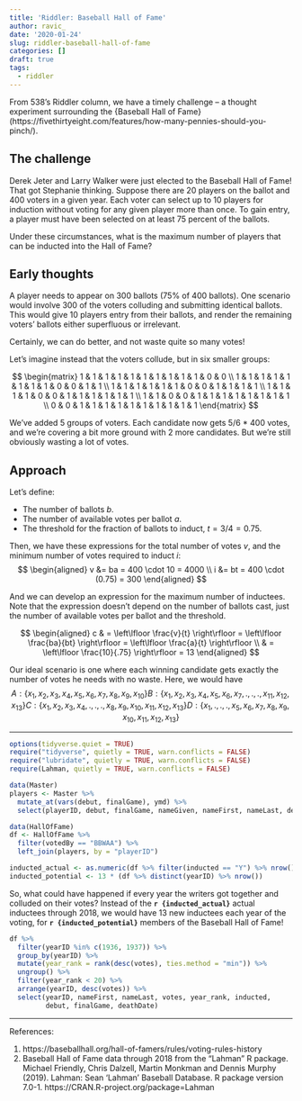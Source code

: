 ```yaml
---
title: 'Riddler: Baseball Hall of Fame'
author: ravic_
date: '2020-01-24'
slug: riddler-baseball-hall-of-fame
categories: []
draft: true
tags:
  - riddler
---
```


From 538's Riddler column, we have a timely challenge -- a thought experiment
surrounding the {Baseball Hall of Fame}(https://fivethirtyeight.com/features/how-many-pennies-should-you-pinch/).
<!--more-->

## The challenge

Derek Jeter and Larry Walker were just elected to the Baseball Hall of Fame! That got Stephanie thinking. Suppose there are 20 players on the ballot and 400 voters in a given year. Each voter can select up to 10 players for induction without voting for any given player more than once. To gain entry, a player must have been selected on at least 75 percent of the ballots.

Under these circumstances, what is the maximum number of players that can be inducted into the Hall of Fame?

## Early thoughts

A player needs to appear on 300 ballots (75% of 400 ballots). One scenario
would involve 300 of the voters colluding and submitting identical ballots.
This would give 10 players entry from their ballots, and render the remaining
voters' ballots either superfluous or irrelevant.

Certainly, we can do better, and not waste quite so many votes! 

Let's imagine instead that the voters collude, but in six smaller groups:

$$
\begin{matrix}
1 & 1 & 1 & 1 & 1 & 1 & 1 & 1 & 1 & 1 & 0 & 0 \\
1 & 1 & 1 & 1 & 1 & 1 & 1 & 1 & 0 & 0 & 1 & 1 \\
1 & 1 & 1 & 1 & 1 & 1 & 0 & 0 & 1 & 1 & 1 & 1 \\
1 & 1 & 1 & 1 & 0 & 0 & 1 & 1 & 1 & 1 & 1 & 1 \\
1 & 1 & 0 & 0 & 1 & 1 & 1 & 1 & 1 & 1 & 1 & 1 \\
0 & 0 & 1 & 1 & 1 & 1 & 1 & 1 & 1 & 1 & 1 & 1 
\end{matrix}
$$

We've added 5 groups of voters. Each candidate now gets 5/6 * 400 votes,
and we're covering a bit more ground with 2 more candidates. But we're 
still obviously wasting a lot of votes.


## Approach
Let's define:  

* The number of ballots $b$. 
* The number of available votes per ballot $a$.
* The threshold for the fraction of ballots to induct, $t = 3/4 = 0.75$.

Then, we have these expressions for the total number of votes $v$, and 
the minimum number of votes required to induct $i$:
$$
\begin{aligned}
v &= ba = 400 \cdot 10 = 4000 \\
i &= bt = 400 \cdot (0.75) = 300
\end{aligned}
$$

And we can develop an expression for the maximum number of inductees. 
Note that the expression doesn't depend on the number of ballots cast,
just the number of available votes per ballot and the threshold.

$$
\begin{aligned}
c & = \left\lfloor \frac{v}{t} \right\rfloor = \left\lfloor \frac{ba}{bt} \right\rfloor = \left\lfloor \frac{a}{t} \right\rfloor \\
& = \left\lfloor \frac{10}{.75} \right\rfloor = 13
\end{aligned}
$$


Our ideal scenario is one where each winning candidate gets exactly the 
number of votes he needs with no waste. Here, we would have
$$ 
A: \{x_1, x_2, x_3, x_4, x_5, x_6, x_7, x_8, x_9, x_10\}
B: \{x_1, x_2, x_3, x_4, x_5, x_6, x_7,   ., .  , .   , x_{11}, x_{12}, x_{13}\}
C: \{x_1, x_2, x_3, x_4,   .,   ., .  , x_8, x_9, x_10, x_{11}, x_{12}, x_{13}\}
D: \{x_1,   .,   .,   ., x_5, x_6, x_7, x_8, x_9, x_10, x_{11}, x_{12}, x_{13}\}
$$

---

```r
options(tidyverse.quiet = TRUE)
require("tidyverse", quietly = TRUE, warn.conflicts = FALSE)
require("lubridate", quietly = TRUE, warn.conflicts = FALSE)
require(Lahman, quietly = TRUE, warn.conflicts = FALSE)
```

```r
data(Master)
players <- Master %>%
  mutate_at(vars(debut, finalGame), ymd) %>%
  select(playerID, debut, finalGame, nameGiven, nameFirst, nameLast, deathDate)

data(HallOfFame)
df <- HallOfFame %>%
  filter(votedBy == "BBWAA") %>%
  left_join(players, by = "playerID") 
```

```r
inducted_actual <- as.numeric(df %>% filter(inducted == "Y") %>% nrow())
inducted_potential <- 13 * (df %>% distinct(yearID) %>% nrow())
```
So, what could have happened if every year the writers got together and 
colluded on their votes? Instead of the **`r {inducted_actual}`** actual 
inductees through 2018, we would have 13 new inductees each year of the
voting, for **`r {inducted_potential}`** members of the Baseball Hall of Fame!

```r
df %>%
  filter(yearID %in% c(1936, 1937)) %>%
  group_by(yearID) %>%
  mutate(year_rank = rank(desc(votes), ties.method = "min")) %>%
  ungroup() %>%
  filter(year_rank < 20) %>%
  arrange(yearID, desc(votes)) %>%
  select(yearID, nameFirst, nameLast, votes, year_rank, inducted, 
         debut, finalGame, deathDate) 
```

---

References:  

1.  https://baseballhall.org/hall-of-famers/rules/voting-rules-history
2.  Baseball Hall of Fame data through 2018 from the "Lahman" R package. 
    Michael Friendly, Chris Dalzell, Martin Monkman and Dennis Murphy 
    (2019). Lahman: Sean 'Lahman' Baseball Database. R package version 
    7.0-1. https://CRAN.R-project.org/package=Lahman
